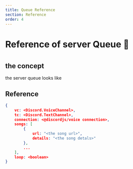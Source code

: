 ```yaml
---
title: Queue Reference
section: Reference
order: 4
---
```

#
#
#
# Reference of server Queue 🧨
#
#
#
## the concept

the server queue looks like

## Reference

```json
{
    vc: <Discord.VoiceChannel>,
    tc: <Discord.TextChannel>,
    connection: <@discordjs/voice connection>,
    songs: [
        {
            url: "<the song url>",
            details: "<the song detals>"
        },
        ...
    ],
    loop: <boolean>
}
```